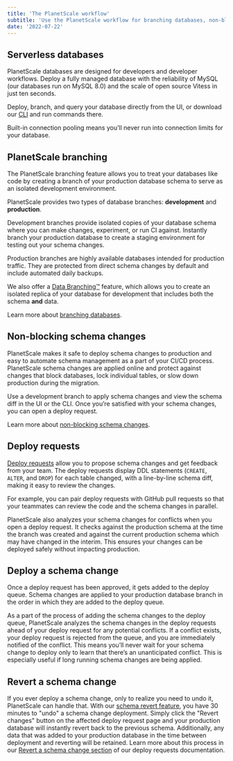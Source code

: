 ```yaml
---
title: 'The PlanetScale workflow'
subtitle: 'Use the PlanetScale workflow for branching databases, non-blocking schema changes and more.'
date: '2022-07-22'
---
```



<ImageBlock alt='' src={workflow} />

## Serverless databases

PlanetScale databases are designed for developers and developer workflows. Deploy a fully managed database with the reliability of MySQL (our databases run on MySQL 8.0) and the scale of open source Vitess in just ten seconds.

Deploy, branch, and query your database directly from the UI, or download our [CLI](https://github.com/planetscale/cli#installation) and run commands there.

Built-in connection pooling means you’ll never run into connection limits for your database.

## PlanetScale branching

The PlanetScale branching feature allows you to treat your databases like code by creating a branch of your production database schema to serve as an isolated development environment.

PlanetScale provides two types of database branches: **development** and **production**.

Development branches provide isolated copies of your database schema where you can make changes, experiment, or run CI against. Instantly branch your production database to create a staging environment for testing out your schema changes.

Production branches are highly available databases intended for production traffic. They are protected from direct schema changes by default and include automated daily backups.

We also offer a [Data Branching&trade;](/docs/concepts/data-branching) feature, which allows you to create an isolated replica of your database for development that includes both the schema **and** data.

Learn more about [branching databases](/docs/concepts/branching).

## Non-blocking schema changes

PlanetScale makes it safe to deploy schema changes to production and easy to automate schema management as a part of your CI/CD process. PlanetScale schema changes are applied online and protect against changes that block databases, lock individual tables, or slow down production during the migration.

Use a development branch to apply schema changes and view the schema diff in the UI or the CLI. Once you’re satisfied with your schema changes, you can open a deploy request.

Learn more about [non-blocking schema changes](/docs/concepts/nonblocking-schema-changes).

## Deploy requests

[Deploy requests](/docs/concepts/deploy-requests) allow you to propose schema changes and get feedback from your team. The deploy requests display DDL statements (`CREATE`, `ALTER`, and `DROP`) for each table changed, with a line-by-line schema diff, making it easy to review the changes.

For example, you can pair deploy requests with GitHub pull requests so that your teammates can review the code and the schema changes in parallel.

PlanetScale also analyzes your schema changes for conflicts when you open a deploy request. It checks against the production schema at the time the branch was created and against the current production schema which may have changed in the interim. This ensures your changes can be deployed safely without impacting production.

## Deploy a schema change

Once a deploy request has been approved, it gets added to the deploy queue. Schema changes are applied to your production database branch in the order in which they are added to the deploy queue.

As a part of the process of adding the schema changes to the deploy queue, PlanetScale analyzes the schema changes in the deploy requests ahead of your deploy request for any potential conflicts. If a conflict exists, your deploy request is rejected from the queue, and you are immediately notified of the conflict. This means you’ll never wait for your schema change to deploy only to learn that there’s an unanticipated conflict. This is especially useful if long running schema changes are being applied.

## Revert a schema change

If you ever deploy a schema change, only to realize you need to undo it, PlanetScale can handle that. With our [schema revert feature](/docs/concepts/deploy-requests#revert-a-schema-change), you have 30 minutes to "undo" a schema change deployment. Simply click the "Revert changes" button on the affected deploy request page and your production database will instantly revert back to the previous schema. Additionally, any data that was added to your production database in the time between deployment and reverting will be retained. Learn more about this process in our [Revert a schema change section](/docs/concepts/deploy-requests#revert-a-schema-change) of our deploy requests documentation.
